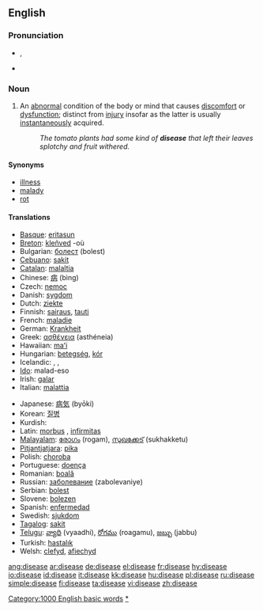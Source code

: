==English==

===Pronunciation===
*{{IPA|/disiːz/}}, {{IPA|/dəsiːz/}}
*{{audio|en-us-disease.ogg|Audio (US)}}
*:{{rhymes|iːz}}

===Noun===
{{en-noun}}

# {{pathology}} An [[abnormal]] condition of the body or mind that causes [[discomfort]] or [[dysfunction]]; distinct from [[injury]] insofar as the latter is usually [[instantaneous]]ly acquired.
#:''The tomato plants had some kind of '''disease''' that left their leaves splotchy and fruit withered.''

====Synonyms====
*[[illness]]
*[[malady]]
*[[rot]]

====Translations====
{{trans-top|an abnormal condition of the body causing discomfort or dysfunction}}
*[[Basque]]: [[eritasun]]
*[[Breton]]: [[kleñved]] {{m}} -où {{p}}
*Bulgarian: [[болест]] (bolest) {{f}}
*[[Cebuano]]: [[sakit]]
*[[Catalan]]: [[malaltia]] {{f}}
*Chinese: [[病]] (bìng)
*Czech: [[nemoc]] {{f}}
*Danish: [[sygdom]]
*Dutch: [[ziekte]] {{f}}
*Finnish: [[sairaus]], [[tauti]]
*French: [[maladie]]
*German: [[Krankheit]] {{f}}
*Greek: [[ασθένεια]] (asthéneia)
*Hawaiian: [[maʻi]]
*Hungarian: [[betegség]], [[kór]]
*Icelandic: {{t+|is|sjúkdómur}}, {{t|is|sýki}}, {{t+|is|mein}}
*[[Ido]]: malad-eso
*Irish: [[galar]] {{m}}
*Italian: [[malattia]] {{f}}
{{trans-mid}}
*Japanese: [[病気]] (byōki)
*Korean: [[질병]]
*Kurdish: {{KUchar|[[نه‌خۆشی]]}}
*Latin: [[morbus]] {{m}}, [[infirmitas]] {{f}}
*[[Malayalam]]: [[രോഗം]] (rogam), [[സുഖക്കേട്]] (sukhakketu)
*[[Pitjantjatjara]]: [[pika]]
*Polish: [[choroba ]] {{f}}
*Portuguese: [[doença]] {{f}}
*Romanian: [[boală]] {{f}}
*Russian: [[заболевание]] (zabolevaniye)
*Serbian: [[bolest]] {{f}}
*Slovene: [[bolezen]] {{f}}
*Spanish: [[enfermedad]] {{f}}
*Swedish: [[sjukdom]] {{c}}
*[[Tagalog]]: [[sakit]]
*[[Telugu]]: [[వ్యాధి]] (vyaadhi), [[రోగము]] (roagamu), [[జబ్బు]] (jabbu)
*Turkish: [[hastalık]]
*Welsh: [[clefyd]], [[afiechyd]]
{{trans-bottom}}

[[Category:1000 English basic words]]
[[Category:Diseases|*]]

[[ang:disease]]
[[ar:disease]]
[[de:disease]]
[[el:disease]]
[[fr:disease]]
[[hy:disease]]
[[io:disease]]
[[id:disease]]
[[it:disease]]
[[kk:disease]]
[[hu:disease]]
[[pl:disease]]
[[ru:disease]]
[[simple:disease]]
[[fi:disease]]
[[ta:disease]]
[[vi:disease]]
[[zh:disease]]